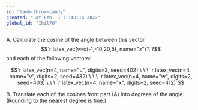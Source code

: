 ```yaml
---
id: "lamb-throw-candy"
created: "Sat Feb  5 11:40:16 2022"
global_id: "Ihil7U"
---
```


A. Calculate the cosine of the angle between this vector 
$$`r latex_vec(v=c(-1,-10,20,5), name="z")`\ ?$$
and each of the following vectors:

$$`r latex_vec(n=4, name="u", digits=2, seed=402)`\ \ \ 
  `r latex_vec(n=4, name="v", digits=2, seed=432)`\ \ \ 
  `r latex_vec(n=4, name="w", digits=2, seed=403)`\ \ \ 
  `r latex_vec(n=4, name="x", digits=2, seed=412)`$$

B. Translate each of the cosines from part (A) into degrees of the angle. (Rounding to the nearest degree is fine.)



